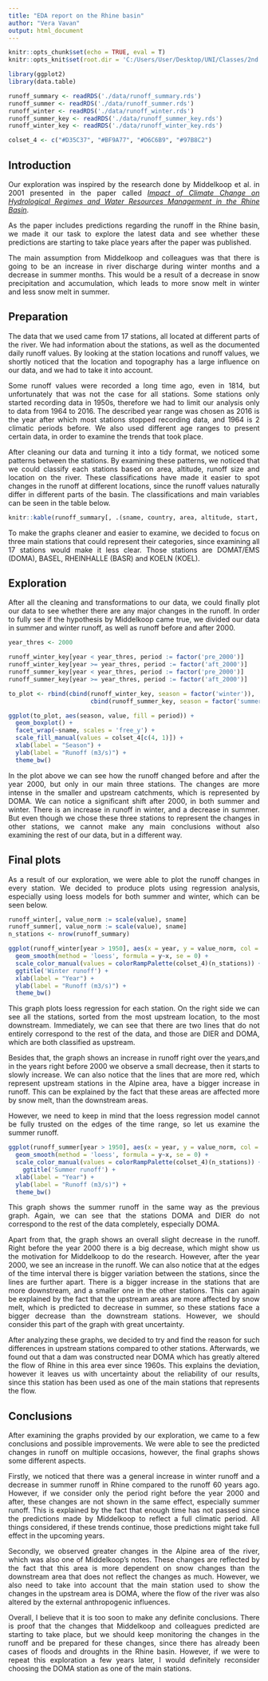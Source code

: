 ```yaml
---
title: "EDA report on the Rhine basin"
author: "Vera Vavan"
output: html_document
---
```


```r
knitr::opts_chunk$set(echo = TRUE, eval = T)
knitr::opts_knit$set(root.dir = 'C:/Users/User/Desktop/UNI/Classes/2nd semester/Exploratory Data Analysis/eda_rhine_project')
```

```r
library(ggplot2)
library(data.table)

runoff_summary <- readRDS('./data/runoff_summary.rds')
runoff_summer <- readRDS('./data/runoff_summer.rds')
runoff_winter <- readRDS('./data/runoff_winter.rds')
runoff_summer_key <- readRDS('./data/runoff_summer_key.rds')
runoff_winter_key <- readRDS('./data/runoff_winter_key.rds')

colset_4 <- c("#D35C37", "#BF9A77", "#D6C6B9", "#97B8C2")

```
<style>
body {
text-align: justify}
</style>

## Introduction
Our exploration was inspired by the research done by Middelkoop et al. in 2001 presented in the paper called [_Impact of Climate Change on Hydrological Regimes and Water Resources Management in the Rhine Basin_](https://www.researchgate.net/publication/200043966_Impact_of_Climate_Change_on_Hydrological_Regimes_and_Water_Resources_Management_in_the_Rhine_Basin). 

As the paper includes predictions regarding the runoff in the Rhine basin, we made it our task to explore the latest data and see whether these predictions are starting to take place years after the paper was published.

The main assumption from Middelkoop and colleagues was that there is going to be an increase in river discharge during winter months and a decrease in summer months. This would be a result of a decrease in snow precipitation and accumulation, which leads to more snow melt in winter and less snow melt in summer.

## Preparation
The data that we used came from 17 stations, all located at different parts of the river. We had information about the stations, as well as the documented daily runoff values. By looking at the station locations and runoff values, we shortly noticed that the location and topography has a large influence on our data, and we had to take it into account. 

Some runoff values were recorded a long time ago, even in 1814, but unfortunately that was not the case for all stations. Some stations only started recording data in 1950s, therefore we had to limit our analysis only to data from 1964 to 2016. The described year range was chosen as 2016 is the year after which most stations stopped recording data, and 1964 is 2 climatic periods before. We also used different age ranges to present certain data, in order to examine the trends that took place.

After cleaning our data and turning it into a tidy format, we noticed some patterns between the stations. By examining these patterns, we noticed that we could classify each stations based on area, altitude, runoff size and location on the river. These classifications have made it easier to spot changes in the runoff at different locations, since the runoff values naturally differ in different parts of the basin. The classifications and main variables can be seen in the table below. 
```r
knitr::kable(runoff_summary[, .(sname, country, area, altitude, start, end, area_class, alt_class, runoff_class, category)], digits = 2)
```

To make the graphs cleaner and easier to examine, we decided to focus on three main stations that could represent their categories, since examining all 17 stations would make it less clear. Those stations are DOMAT/EMS (DOMA), BASEL, RHEINHALLE (BASR) and KOELN (KOEL). 

## Exploration
After all the cleaning and transformations to our data, we could finally plot our data to see whether there are any major changes in the runoff. In order to fully see if the hypothesis by Middelkoop came true, we divided our data in summer and winter runoff, as well as runoff before and after 2000.
```r
year_thres <- 2000

runoff_winter_key[year < year_thres, period := factor('pre_2000')]
runoff_winter_key[year >= year_thres, period := factor('aft_2000')]
runoff_summer_key[year < year_thres, period := factor('pre_2000')]
runoff_summer_key[year >= year_thres, period := factor('aft_2000')]

to_plot <- rbind(cbind(runoff_winter_key, season = factor('winter')), 
                       cbind(runoff_summer_key, season = factor('summer'))) 

ggplot(to_plot, aes(season, value, fill = period)) +
  geom_boxplot() +
  facet_wrap(~sname, scales = 'free_y') +
  scale_fill_manual(values = colset_4[c(4, 1)]) +
  xlab(label = "Season") +
  ylab(label = "Runoff (m3/s)") +
  theme_bw()
```

In the plot above we can see how the runoff changed before and after the year 2000, but only in our main three stations. The changes are more intense in the smaller and upstream catchments, which is represented by DOMA. We can notice a significant shift after 2000, in both summer and winter. There is an increase in runoff in winter, and a decrease in summer. But even though we chose these three stations to represent the changes in other stations, we cannot make any main conclusions without also examining the rest of our data, but in a different way.

## Final plots
As a result of our exploration, we were able to plot the runoff changes in every station. We decided to produce plots using regression analysis, especially using loess models for both summer and winter, which can be seen below. 
```r
runoff_winter[, value_norm := scale(value), sname]
runoff_summer[, value_norm := scale(value), sname]
n_stations <- nrow(runoff_summary)

ggplot(runoff_winter[year > 1950], aes(x = year, y = value_norm, col = sname)) +
  geom_smooth(method = 'loess', formula = y~x, se = 0) + 
  scale_color_manual(values = colorRampPalette(colset_4)(n_stations)) +
  ggtitle('Winter runoff') +
  xlab(label = "Year") +
  ylab(label = "Runoff (m3/s)") +
  theme_bw()
```
This graph plots loess regression for each station. On the right side we can see all the stations, sorted from the most upstream location, to the most downstream. Immediately, we can see that there are two lines that do not entirely correspond to the rest of the data, and those are DIER and DOMA, which are both classified as upstream.

Besides that, the graph shows an increase in runoff right over the years,and in the years right before 2000 we observe a small decrease, then it starts to slowly increase. We can also notice that the lines that are more red, which represent upstream stations in the Alpine area, have a bigger increase in runoff. This can be explained by the fact that these areas are affected more by snow melt, than the downstream areas.

However, we need to keep in mind that the loess regression model cannot be fully trusted on the edges of the time range, so let us examine the summer runoff.
```r
ggplot(runoff_summer[year > 1950], aes(x = year, y = value_norm, col = sname)) +
  geom_smooth(method = 'loess', formula = y~x, se = 0) + 
  scale_color_manual(values = colorRampPalette(colset_4)(n_stations)) +
    ggtitle('Summer runoff') +
  xlab(label = "Year") +
  ylab(label = "Runoff (m3/s)") +
  theme_bw()
```

This graph shows the summer runoff in the same way as the previous graph. Again, we can see that the stations DOMA and DIER do not correspond to the rest of the data completely, especially DOMA.

Apart from that, the graph shows an overall slight decrease in the runoff. Right before the year 2000 there is a big decrease, which might show us the motivation for Middelkoop to do the research. However, after the year 2000, we see an increase in the runoff. We can also notice that at the edges of the time interval there is bigger variation between the stations, since the lines are further apart. There is a bigger increase in the stations that are more downstream, and a smaller one in the other stations. This can again be explained by the fact that the upstream areas are more affected by snow melt, which is predicted to decrease in summer, so these stations face a bigger decrease than the downstream stations. However, we should consider this part of the graph with great uncertainty.

After analyzing these graphs, we decided to try and find the reason for such differences in upstream stations compared to other stations. Afterwards, we found out that a dam was constructed near DOMA which has greatly altered the flow of Rhine in this area ever since 1960s. This explains the deviation, however it leaves us with uncertainty about the reliability of our results, since this station has been used as one of the main stations that represents the flow. 

## Conclusions
After examining the graphs provided by our exploration, we came to a few conclusions and possible improvements. We were able to see the predicted changes in runoff on multiple occasions, however, the final graphs shows some different aspects.

Firstly, we noticed that there was a general increase in winter runoff and a decrease in summer runoff in Rhine compared to the runoff 60 years ago. However, if we consider only the period right before the year 2000 and after, these changes are not shown in the same effect, especially summer runoff. This is explained by the fact that enough time has not passed since the predictions made by Middelkoop to reflect a full climatic period. All things considered, if these trends continue, those predictions might take full effect in the upcoming years.

Secondly, we observed greater changes in the Alpine area of the river, which was also one of Middelkoop's notes. These changes are reflected by the fact that this area is more dependent on snow changes than the downstream area that does not reflect the changes as much. However, we also need to take into account that the main station used to show the changes in the upstream area is DOMA, where the flow of the river was also altered by the external anthropogenic influences. 

Overall, I believe that it is too soon to make any definite conclusions. There is proof that the changes that Middelkoop and colleagues predicted are starting to take place, but we should keep monitoring the changes in the runoff and be prepared for these changes, since there has already been cases of floods and droughts in the Rhine basin. However, if we were to repeat this exploration a few years later, I would definitely reconsider choosing the DOMA station as one of the main stations.